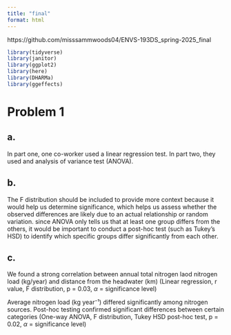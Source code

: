 ```yaml
---
title: "final"
format: html
---
```


https://github.com/misssammwoods04/ENVS-193DS_spring-2025_final

```r
library(tidyverse)
library(janitor)
library(ggplot2)
library(here)
library(DHARMa)
library(ggeffects)
```


# Problem 1

## a.

In part one, one co-worker used a linear regression test. In part two, they used and analysis of variance test (ANOVA). 

## b. 

The F distribution should be included to provide more context because it would help us determine significance, which helps us assess whether the observed differences are likely due to an actual relationship or random variation. since ANOVA only tells us that at least one group differs from the others, it would be important to conduct a post-hoc test (such as Tukey’s HSD) to identify which specific groups differ significantly from each other.

## c.

We found a strong correlation between annual total nitrogen laod nitrogen load (kg/year) and distance from the headwater (km) (Linear regression, r value, F distribution, p = 0.03, $\alpha$ = significance level)

Average nitrogen load (kg year⁻¹) differed significantly among nitrogen sources. Post-hoc testing confirmed significant differences between certain categories (One-way ANOVA, F distribution, Tukey HSD post-hoc test, p = 0.02, $\alpha$ = significance level)

